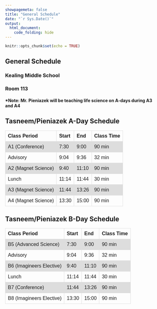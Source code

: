 ```yaml
---
showpagemeta: false
title: "General Schedule"
date: "`r Sys.Date()`"
output: 
  html_document:
    code_folding: hide
---
```


```r
knitr::opts_chunk$set(echo = TRUE)
```


## General Schedule
### Kealing Middle School  
### Room 113  
  
#### <b> *Note: Mr. Pieniazek will be teaching life science on A-days during A3 and A4 </b>

<html>
<head>
<style>
table {
  font-family: arial, sans-serif;
  border-collapse: collapse;
  width: 100%;
}

td, th {
  border: 1px solid #dddddd;
  text-align: left;
  padding: 8px;
}

tr:nth-child(even) {
  background-color: #dddddd;
}
</style>
</head>
<body>

<h2>Tasneem/Pieniazek A-Day Schedule</h2>

<table>
  <tr>
    <th>Class Period</th>
    <th>Start</th>
    <th>End</th>
    <th>Class Time</th>
  </tr>
  <tr>
    <td>A1 (Conference)</td>
    <td>7:30</td>
    <td>9:00</td>
    <td>90 min</td>
  </tr>
  <tr>
    <td>Advisory</td>
    <td>9:04</td>
    <td>9:36</td>
    <td>32 min</td>
  </tr>
  <tr>
    <td>A2 (Magnet Science)</td>
    <td>9:40</td>
    <td>11:10</td>
    <td>90 min</td>
  </tr>
  <tr>
    <td>Lunch</td>
    <td>11:14</td>
    <td>11:44</td>
    <td>30 min</td>
  </tr>
  <tr>
    <td>A3 (Magnet Science)</td>
    <td>11:44</td>
    <td>13:26</td>
    <td>90 min</td>
  </tr>
  <tr>
    <td>A4 (Magnet Science)</td>
    <td>13:30</td>
    <td>15:00</td>
    <td>90 min</td>
  </tr>
</table>

</body>
</html>

<html>
<head>
<style>
table {
  font-family: arial, sans-serif;
  border-collapse: collapse;
  width: 100%;
}

td, th {
  border: 1px solid #dddddd;
  text-align: left;
  padding: 8px;
}

tr:nth-child(even) {
  background-color: #dddddd;
}
</style>
</head>
<body>

<h2>Tasneem/Pieniazek B-Day Schedule</h2>

<table>
  <tr>
    <th>Class Period</th>
    <th>Start</th>
    <th>End</th>
    <th>Class Time</th>
  </tr>
  <tr>
    <td>B5 (Advanced Science)</td>
    <td>7:30</td>
    <td>9:00</td>
    <td>90 min</td>
  </tr>
  <tr>
    <td>Advisory</td>
    <td>9:04</td>
    <td>9:36</td>
    <td>32 min</td>
  </tr>
  <tr>
    <td>B6 (Imagineers Elective)</td>
    <td>9:40</td>
    <td>11:10</td>
    <td>90 min</td>
  </tr>
  <tr>
    <td>Lunch</td>
    <td>11:14</td>
    <td>11:44</td>
    <td>30 min</td>
  </tr>
  <tr>
    <td>B7 (Conference)</td>
    <td>11:44</td>
    <td>13:26</td>
    <td>90 min</td>
  </tr>
  <tr>
    <td>B8 (Imagineers Elective)</td>
    <td>13:30</td>
    <td>15:00</td>
    <td>90 min</td>
  </tr>
</table>

</body>
</html>

